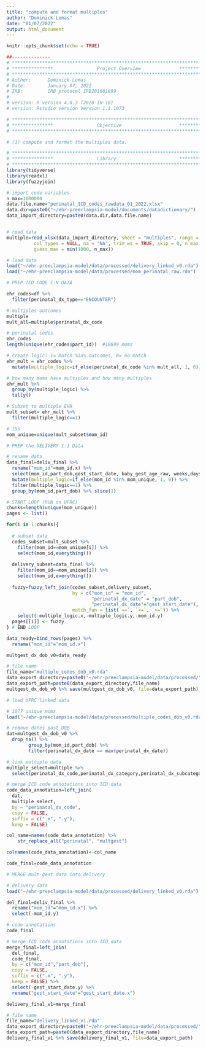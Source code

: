 ```yaml
---
title: "compute and format multiples"
author: "Dominick Lemas"
date: "01/07/2022"
output: html_document
---
```


```r
knitr::opts_chunk$set(echo = TRUE)
```

```r
##-------------- 
# **************************************************************************** #
# ***************                Project Overview              *************** #
# **************************************************************************** #
# Author:      Dominick Lemas
# Date:        January 07, 2022
# IRB:         IRB protocol IRB201601899  
#
# version: R version 4.0.3 (2020-10-10)
# version: Rstudio version Version 1.3.1073  

# **************************************************************************** #
# ***************                Objective                     *************** #
# **************************************************************************** #

# (1) compute and format the multiples data.
```

```r
# **************************************************************************** #
# ***************                Library                       *************** #
# **************************************************************************** #
library(tidyverse)
library(readxl)
library(fuzzyjoin)


```


```r

# import code variables
n_max=1000000
data.file.name="perinatal_ICD_codes_rawdata_01_2022.xlsx"
data.dir=paste0("~/ehr-preeclampsia-model/documents/datadictionary/")
data_import_directory=paste0(data.dir,data.file.name)


# read data
multiple=read_xlsx(data_import_directory, sheet = "multiples", range = NULL, col_names = TRUE,
          col_types = NULL, na = "NA", trim_ws = TRUE, skip = 0, n_max = Inf,
          guess_max = min(1000, n_max))
```

```r

# load data
load("~/ehr-preeclampsia-model/data/processed/delivery_linked_v0.rda")
load("~/ehr-preeclampsia-model/data/processed/mom_perinatal_raw.rda")

```

```r

# PREP ICD CODE 1:N DATA

ehr_codes=df %>%
  filter(perinatal_dx_type=="ENCOUNTER")

# multiples outcomes
multiple
mult_all=multiple$perinatal_dx_code

# perinatal codes
ehr_codes
length(unique(ehr_codes$part_id))  #18699 moms

# create logic: 1= match %in% outcomes, 0= no match  
ehr_mult = ehr_codes %>%
  mutate(multiple_logic=if_else(perinatal_dx_code %in% mult_all, 1, 0)) 

# how many moms have multiples and how many multiples
ehr_mult %>%
  group_by(multiple_logic) %>%
  tally()

# Subset to multiple EHR
mult_subset= ehr_mult %>%
  filter(multiple_logic==1) 

# IDs
mom_unique=unique(mult_subset$mom_id)

```

```r

# PREP the DELIVERY 1:1 Data

# rename data
data_final=deliv_final %>%
  rename("mom_id"=mom_id.x) %>%
  select(mom_id,part_dob,gest_start_date, baby_gest_age_raw, weeks,days) %>%
  mutate(multiple_logic=if_else(mom_id %in% mom_unique, 1, 0)) %>%
  filter(multiple_logic==1) %>%
  group_by(mom_id,part_dob) %>% slice(1)

```

```r

# START LOOP (RUN on UFRC)
chunks=length(unique(mom_unique)) 
pages <- list()

for(i in 1:chunks){
  
  # subset data
  codes_subset=mult_subset %>%
    filter(mom_id==mom_unique[i]) %>%
    select(mom_id,everything())
  
  delivery_subset=data_final %>%
    filter(mom_id==mom_unique[i]) %>%
    select(mom_id,everything())
  
  fuzzy=fuzzy_left_join(codes_subset,delivery_subset,
                        by = c("mom_id" = "mom_id",
                               "perinatal_dx_date" = "part_dob",
                               "perinatal_dx_date"="gest_start_date"),
                        match_fun = list(`==`, `<=`, `>=`)) %>%
    select(-multiple_logic.x,-multiple_logic.y,-mom_id.y)
  pages[[i]] <- fuzzy
} # END LOOP

data_ready=bind_rows(pages) %>%
  rename("mom_id"="mom_id.x")

multgest_dx_dob_v0=data_ready

# file name
file_name="multiple_codes_dob_v0.rda"
data_export_directory=paste0("~/ehr-preeclampsia-model/data/processed/") 
data_export_path=paste0(data_export_directory,file_name)
multgest_dx_dob_v0 %>% save(multgest_dx_dob_v0, file=data_export_path)

```


```r
# load UFRC linked data

# 1077 unique moms
load("~/ehr-preeclampsia-model/data/processed/multiple_codes_dob_v0.rda")

# remove dates past DOB
dat=multgest_dx_dob_v0 %>%
  drop_na() %>% 
        group_by(mom_id,part_dob) %>% 
        filter(perinatal_dx_date == max(perinatal_dx_date))

# link multiple data
multiple_select=multiple %>%
  select(perinatal_dx_code,perinatal_dx_category,perinatal_dx_subcategory,perinatal_dx_gestation)

# merge ICD code annotations into ICD data
code_data_annotation=left_join(
  dat,
  multiple_select,
  by = "perinatal_dx_code",
  copy = FALSE,
  suffix = c(".x", ".y"),
  keep = FALSE)

col_name=names(code_data_annotation) %>% 
    str_replace_all("perinatal", "multgest")

colnames(code_data_annotation)<-col_name

code_final=code_data_annotation

```


```r
# MERGE mult-gest data into delivery

# delivery data
load("~/ehr-preeclampsia-model/data/processed/delivery_linked_v0.rda")

del_final=deliv_final %>%
  rename("mom_id"="mom_id.x") %>%
  select(-mom_id.y)

# code-annotations
code_final

# merge ICD code annotations into ICD data
merge_final=left_join(
  del_final,
  code_final,
  by = c("mom_id","part_dob"),
  copy = FALSE,
  suffix = c(".x", ".y"),
  keep = FALSE) %>%
  select(-gest_start_date.y) %>%
  rename("gest_start_date"="gest_start_date.x")

delivery_final_v1=merge_final

# file name
file_name="delivery_linked_v1.rda"
data_export_directory=paste0("~/ehr-preeclampsia-model/data/processed/") 
data_export_path=paste0(data_export_directory,file_name)
delivery_final_v1 %>% save(delivery_final_v1, file=data_export_path)

```